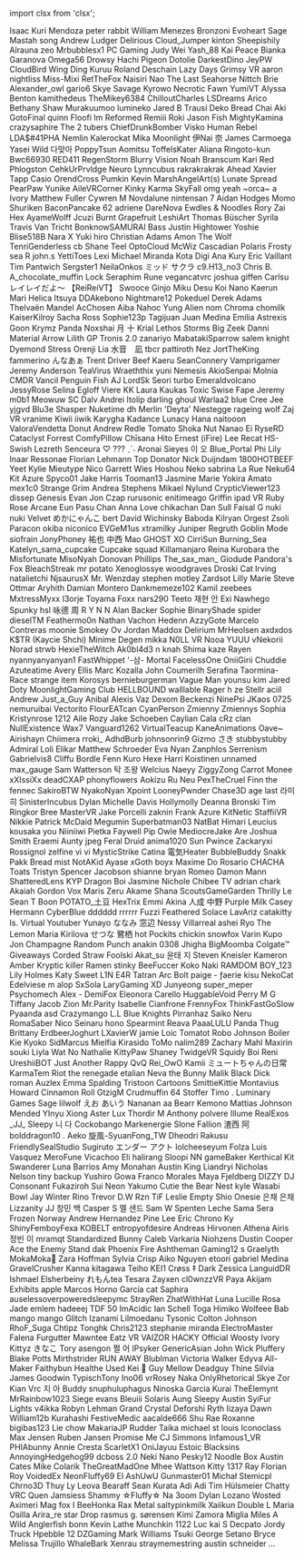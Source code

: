﻿import clsx from 'clsx';


<!-- Reminder that not only HTML chars have to be escaped, MDX chars also need to be (such as a space followed by an underscore). -->
<Patronelt k="0" ias="1" sp="0" >Isaac Kuri Mendoza</Patronelt> <Patronelt k="0" ias="0" sp="0" >peter rabbit</Patronelt> <Patronelt k="0" ias="0" sp="0" >William Menezes Bronzoni</Patronelt> <Patronelt k="0" ias="1" sp="0" >Evoheart</Patronelt> <Patronelt k="0" ias="0" sp="0" >Sage Mastah</Patronelt> 
<Patronelt k="0" ias="1" sp="0" >song</Patronelt> <Patronelt k="0" ias="0" sp="0" >Andrew</Patronelt> <Patronelt k="0" ias="1" sp="0" >Ludger</Patronelt> <Patronelt k="0" ias="0" sp="0" >Delirious</Patronelt> <Patronelt k="0" ias="1" sp="0" >Cloud&#0095;Jumper</Patronelt> 
<Patronelt k="0" ias="1" sp="0" >kinton</Patronelt> <Patronelt k="0" ias="1" sp="0" >Sheepishily</Patronelt> <Patronelt k="0" ias="0" sp="0" >Alrauna</Patronelt> <Patronelt k="0" ias="0" sp="0" >zeo</Patronelt> <Patronelt k="0" ias="1" sp="0" >Mrbubblesx1 PC Gaming</Patronelt> 
<Patronelt k="0" ias="0" sp="0" >Judy Wei</Patronelt> <Patronelt k="0" ias="1" sp="0" >Yash&#0095;88</Patronelt> <Patronelt k="0" ias="0" sp="0" >Kai Peace</Patronelt> <Patronelt k="0" ias="1" sp="0" >Bianka Garanova</Patronelt> <Patronelt k="0" ias="0" sp="0" >Omega56</Patronelt> 
<Patronelt k="0" ias="1" sp="0" >Drowsy</Patronelt> <Patronelt k="0" ias="1" sp="0" >Hachi Pigeon</Patronelt> <Patronelt k="0" ias="1" sp="0" >Dotolie</Patronelt> <Patronelt k="0" ias="1" sp="0" >DarkestDino</Patronelt> <Patronelt k="0" ias="0" sp="0" >JeyPW</Patronelt> 
<Patronelt k="0" ias="0" sp="0" >CloudBird</Patronelt> <Patronelt k="0" ias="1" sp="0" >Wing Ding</Patronelt> <Patronelt k="0" ias="1" sp="0" >Kuruu</Patronelt> <Patronelt k="0" ias="0" sp="0" >Roland Deschain</Patronelt> <Patronelt k="0" ias="1" sp="0" >Lazy Days</Patronelt> 
<Patronelt k="0" ias="1" sp="0" >Grimsy VR</Patronelt> <Patronelt k="0" ias="0" sp="0" >aaron</Patronelt> <Patronelt k="0" ias="0" sp="0" >nightliss</Patronelt> <Patronelt k="0" ias="0" sp="0" >Miss&#0045;Mixi</Patronelt> <Patronelt k="0" ias="0" sp="0" >RetTheFox</Patronelt> 
<Patronelt k="0" ias="1" sp="0" >Naisiri Nao</Patronelt> <Patronelt k="0" ias="1" sp="0" >The Last Seahorse</Patronelt> <Patronelt k="0" ias="1" sp="0" >Nittch</Patronelt> <Patronelt k="0" ias="1" sp="0" >Brie</Patronelt> <Patronelt k="0" ias="1" sp="0" >Alexander&#0095;owl</Patronelt> 
<Patronelt k="0" ias="0" sp="0" >gario6</Patronelt> <Patronelt k="0" ias="1" sp="0" >Skye Savage</Patronelt> <Patronelt k="0" ias="0" sp="0" >Kyrowo</Patronelt> <Patronelt k="0" ias="1" sp="0" >Necrotic Fawn</Patronelt> <Patronelt k="0" ias="1" sp="0" >YumiVT</Patronelt> 
<Patronelt k="0" ias="1" sp="0" >Alyssa Benton</Patronelt> <Patronelt k="0" ias="0" sp="0" >kamithedeus</Patronelt> <Patronelt k="0" ias="1" sp="0" >TheMikey6384</Patronelt> <Patronelt k="0" ias="1" sp="0" >ChilloutCharles</Patronelt> <Patronelt k="0" ias="1" sp="0" >LSDreams</Patronelt> 
<Patronelt k="0" ias="0" sp="0" >Arico</Patronelt> <Patronelt k="0" ias="0" sp="0" >Bethany Shaw</Patronelt> <Patronelt k="0" ias="1" sp="0" >Murakuumoo</Patronelt> <Patronelt k="0" ias="1" sp="0" >lumineko</Patronelt> <Patronelt k="0" ias="0" sp="0" >Jared B Trausi</Patronelt> 
<Patronelt k="0" ias="1" sp="0" >Deko</Patronelt> <Patronelt k="0" ias="0" sp="0" >Bread Chai</Patronelt> <Patronelt k="0" ias="1" sp="0" >Aki</Patronelt> <Patronelt k="0" ias="0" sp="0" >GotoFinal</Patronelt> <Patronelt k="0" ias="1" sp="0" >quinn</Patronelt> 
<Patronelt k="0" ias="0" sp="0" >Floofi</Patronelt> <Patronelt k="0" ias="1" sp="0" >Im Reformed</Patronelt> <Patronelt k="0" ias="0" sp="0" >Remiii</Patronelt> <Patronelt k="0" ias="0" sp="0" >Roki</Patronelt> <Patronelt k="0" ias="1" sp="0" >Jason Fish</Patronelt> 
<Patronelt k="0" ias="1" sp="0" >MightyKamina</Patronelt> <Patronelt k="0" ias="1" sp="0" >crazysaphire</Patronelt> <Patronelt k="0" ias="0" sp="0" >The 2 tubers</Patronelt> <Patronelt k="0" ias="0" sp="0" >ChiefDrunkBomber</Patronelt> <Patronelt k="0" ias="1" sp="0" >Visko</Patronelt> 
<Patronelt k="0" ias="1" sp="0" >Human Rebel</Patronelt> <Patronelt k="0" ias="1" sp="0" >LDA&#0036;&#0035;41PHA</Patronelt> <Patronelt k="0" ias="1" sp="0" >Nemlin</Patronelt> <Patronelt k="0" ias="0" sp="0" >Kalerockat</Patronelt> <Patronelt k="0" ias="1" sp="0" >Mika Moonlight</Patronelt> 
<Patronelt k="0" ias="0" sp="0" >伊Nai 奈</Patronelt> <Patronelt k="0" ias="1" sp="0" >James Carmoega</Patronelt> <Patronelt k="0" ias="1" sp="0" >Yasei Wild</Patronelt> <Patronelt k="0" ias="1" sp="0" >다맞아</Patronelt> <Patronelt k="0" ias="0" sp="0" >PoppyTsun</Patronelt> 
<Patronelt k="0" ias="1" sp="0" >Aomitsu</Patronelt> <Patronelt k="0" ias="1" sp="0" >ToffelsKater</Patronelt> <Patronelt k="0" ias="0" sp="0" >Aliana</Patronelt> <Patronelt k="0" ias="0" sp="0" >Ringoto&#0045;kun</Patronelt> <Patronelt k="0" ias="0" sp="0" >Bwc66930</Patronelt> 
<Patronelt k="0" ias="0" sp="0" >RED411</Patronelt> <Patronelt k="0" ias="1" sp="0" >RegenStorm</Patronelt> <Patronelt k="0" ias="0" sp="0" >Blurry Vision</Patronelt> <Patronelt k="0" ias="1" sp="0" >Noah Branscum</Patronelt> <Patronelt k="0" ias="1" sp="0" >Kari Red</Patronelt> 
<Patronelt k="0" ias="1" sp="0" >Phlogston</Patronelt> <Patronelt k="0" ias="1" sp="0" >CehkUrPrvldge</Patronelt> <Patronelt k="0" ias="1" sp="0" >Neuro</Patronelt> <Patronelt k="0" ias="0" sp="0" >Lynncubus</Patronelt> <Patronelt k="0" ias="0" sp="0" >rakrakrakrak</Patronelt> 
<Patronelt k="0" ias="1" sp="0" >Ahead</Patronelt> <Patronelt k="0" ias="1" sp="0" >Xavier Tapp</Patronelt> <Patronelt k="0" ias="0" sp="0" >Casio</Patronelt> <Patronelt k="0" ias="1" sp="0" >OrendCross</Patronelt> <Patronelt k="0" ias="0" sp="0" >Pumkin</Patronelt> 
<Patronelt k="0" ias="0" sp="0" >Kevin</Patronelt> <Patronelt k="0" ias="1" sp="0" >MarshAngelArt&#0040;s&#0041;</Patronelt> <Patronelt k="0" ias="1" sp="0" >Lunate Spread</Patronelt> <Patronelt k="0" ias="1" sp="0" >PearPaw</Patronelt> <Patronelt k="0" ias="1" sp="0" >Yunike</Patronelt> 
<Patronelt k="0" ias="1" sp="0" >AileVRCorner</Patronelt> <Patronelt k="0" ias="0" sp="0" >Kinky Karma</Patronelt> <Patronelt k="0" ias="0" sp="0" >SkyFall</Patronelt> <Patronelt k="0" ias="0" sp="0" >omg yeah</Patronelt> <Patronelt k="0" ias="1" sp="0" >&#0126;orca&#0126;</Patronelt> 
<Patronelt k="0" ias="0" sp="0" >a</Patronelt> <Patronelt k="0" ias="1" sp="0" >Ivory</Patronelt> <Patronelt k="0" ias="0" sp="0" >Matthew Fuller</Patronelt> <Patronelt k="0" ias="0" sp="0" >Cywren</Patronelt> <Patronelt k="0" ias="1" sp="0" >M</Patronelt> 
<Patronelt k="0" ias="0" sp="0" >Novdalune</Patronelt> <Patronelt k="0" ias="0" sp="0" >nintensan 7</Patronelt> <Patronelt k="0" ias="0" sp="0" >Aidan Hodges</Patronelt> <Patronelt k="0" ias="1" sp="0" >Momo Shuriken</Patronelt> <Patronelt k="0" ias="1" sp="0" >BaconPancake 62</Patronelt> 
<Patronelt k="0" ias="0" sp="0" >adriene</Patronelt> <Patronelt k="0" ias="0" sp="0" >DareNova</Patronelt> <Patronelt k="0" ias="1" sp="0" >Ewdles &#0038; Noodles</Patronelt> <Patronelt k="0" ias="0" sp="0" >Rory</Patronelt> <Patronelt k="0" ias="1" sp="0" >Zai Hex</Patronelt> 
<Patronelt k="0" ias="0" sp="0" >AyameWolff</Patronelt> <Patronelt k="0" ias="0" sp="0" >Jcuzi</Patronelt> <Patronelt k="0" ias="1" sp="0" >Burnt Grapefruit</Patronelt> <Patronelt k="0" ias="0" sp="0" >LeshiArt</Patronelt> <Patronelt k="0" ias="1" sp="0" >Thomas Büscher</Patronelt> 
<Patronelt k="0" ias="1" sp="0" >Syrila</Patronelt> <Patronelt k="0" ias="0" sp="0" >Travis Van Tricht</Patronelt> <Patronelt k="0" ias="1" sp="0" >BonknowSAMURAI</Patronelt> <Patronelt k="0" ias="0" sp="0" >Bass</Patronelt> <Patronelt k="0" ias="1" sp="0" >Justin Hightower</Patronelt> 
<Patronelt k="0" ias="1" sp="0" >Yoshie</Patronelt> <Patronelt k="0" ias="1" sp="0" >Blise518B</Patronelt> <Patronelt k="0" ias="1" sp="0" >Nara X</Patronelt> <Patronelt k="0" ias="1" sp="0" >Yuki hiro</Patronelt> <Patronelt k="0" ias="1" sp="0" >Christian Adams</Patronelt> 
<Patronelt k="0" ias="1" sp="0" >Amon The Wolf</Patronelt> <Patronelt k="0" ias="1" sp="0" >TenriGenderless</Patronelt> <Patronelt k="0" ias="0" sp="0" >cb</Patronelt> <Patronelt k="0" ias="1" sp="0" >Shane Teel</Patronelt> <Patronelt k="0" ias="1" sp="0" >OptoCloud</Patronelt> 
<Patronelt k="0" ias="1" sp="0" >McWiz</Patronelt> <Patronelt k="0" ias="0" sp="0" >Cascadian</Patronelt> <Patronelt k="0" ias="0" sp="0" >Polaris</Patronelt> <Patronelt k="0" ias="0" sp="0" >Frosty</Patronelt> <Patronelt k="0" ias="1" sp="0" >sea R</Patronelt> 
<Patronelt k="0" ias="1" sp="0" >john&#0046;s</Patronelt> <Patronelt k="0" ias="0" sp="0" >YettiToes</Patronelt> <Patronelt k="0" ias="0" sp="0" >Lexi</Patronelt> <Patronelt k="0" ias="1" sp="0" >Michael Miranda</Patronelt> <Patronelt k="0" ias="0" sp="0" >Kota</Patronelt> 
<Patronelt k="0" ias="1" sp="0" >Digi</Patronelt> <Patronelt k="0" ias="1" sp="0" >Ana Kury</Patronelt> <Patronelt k="0" ias="0" sp="0" >Eric Vaillant</Patronelt> <Patronelt k="0" ias="1" sp="0" >Tim Pantwich</Patronelt> <Patronelt k="0" ias="0" sp="0" >Sergster1</Patronelt> 
<Patronelt k="0" ias="1" sp="0" >NeilaOnkos</Patronelt> <Patronelt k="0" ias="1" sp="0" >ミッド サクラ</Patronelt> <Patronelt k="0" ias="1" sp="0" >c9&#0046;H13&#0095;no3</Patronelt> <Patronelt k="0" ias="1" sp="0" >Chris B&#0046;</Patronelt> <Patronelt k="0" ias="1" sp="0" >A&#0095;chocolate&#0095;muffin</Patronelt> 
<Patronelt k="0" ias="1" sp="0" >Lock</Patronelt> <Patronelt k="0" ias="0" sp="0" >Seraphim Rune</Patronelt> <Patronelt k="0" ias="1" sp="0" >vegancatvrc</Patronelt> <Patronelt k="0" ias="1" sp="0" >joshua giffen</Patronelt> <Patronelt k="0" ias="1" sp="0" >Carlsu</Patronelt> 
<Patronelt k="0" ias="1" sp="0" >レイレイだよ～ 【ReiReiVT】</Patronelt> <Patronelt k="0" ias="1" sp="0" >Swooce</Patronelt> <Patronelt k="0" ias="1" sp="0" >Ginjo</Patronelt> <Patronelt k="0" ias="1" sp="0" >Miku Desu</Patronelt> <Patronelt k="0" ias="1" sp="0" >Koi Nano</Patronelt> 
<Patronelt k="0" ias="0" sp="0" >Kaerun</Patronelt> <Patronelt k="0" ias="0" sp="0" >Mari</Patronelt> <Patronelt k="0" ias="1" sp="0" >Helica Itsuya</Patronelt> <Patronelt k="0" ias="0" sp="0" >DDAkebono</Patronelt> <Patronelt k="0" ias="0" sp="0" >Nightmare12</Patronelt> 
<Patronelt k="0" ias="1" sp="0" >Pokeduel</Patronelt> <Patronelt k="0" ias="1" sp="0" >Derek Adams</Patronelt> <Patronelt k="0" ias="1" sp="0" >Thelvaën Mandel</Patronelt> <Patronelt k="0" ias="1" sp="0" >AcChosen</Patronelt> <Patronelt k="0" ias="0" sp="0" >Aiba</Patronelt> 
<Patronelt k="0" ias="0" sp="0" >Nahoc</Patronelt> <Patronelt k="0" ias="0" sp="0" >Yung Alien</Patronelt> <Patronelt k="0" ias="0" sp="0" >nom</Patronelt> <Patronelt k="0" ias="0" sp="0" >Chroma</Patronelt> <Patronelt k="0" ias="1" sp="0" >chomilk</Patronelt> 
<Patronelt k="0" ias="1" sp="0" >KaiserKilroy</Patronelt> <Patronelt k="0" ias="1" sp="0" >Sacha Ross</Patronelt> <Patronelt k="0" ias="0" sp="0" >Sophie123p</Patronelt> <Patronelt k="0" ias="1" sp="0" >Tagijuan</Patronelt> <Patronelt k="0" ias="0" sp="0" >Juan Medina</Patronelt> 
<Patronelt k="0" ias="1" sp="0" >Emilia</Patronelt> <Patronelt k="0" ias="0" sp="0" >Astrexis</Patronelt> <Patronelt k="0" ias="1" sp="0" >Goon</Patronelt> <Patronelt k="0" ias="0" sp="0" >Krymz Panda</Patronelt> <Patronelt k="0" ias="0" sp="0" >Noxshai</Patronelt> 
<Patronelt k="0" ias="0" sp="0" >月 十</Patronelt> <Patronelt k="0" ias="0" sp="0" >Krial</Patronelt> <Patronelt k="0" ias="0" sp="0" >Lethos Storms</Patronelt> <Patronelt k="0" ias="1" sp="0" >Big Zeek</Patronelt> <Patronelt k="0" ias="0" sp="0" >Danni</Patronelt> 
<Patronelt k="0" ias="0" sp="0" >Material Arrow</Patronelt> <Patronelt k="0" ias="0" sp="0" >Lilith GP</Patronelt> <Patronelt k="0" ias="0" sp="0" >Tronis 2&#0046;0</Patronelt> <Patronelt k="0" ias="0" sp="0" >zanariyo</Patronelt> <Patronelt k="0" ias="0" sp="0" >MabatakiSparrow</Patronelt> 
<Patronelt k="0" ias="0" sp="0" >salem knight</Patronelt> <Patronelt k="0" ias="0" sp="0" >Dyemond</Patronelt> <Patronelt k="0" ias="0" sp="0" >Stress</Patronelt> <Patronelt k="0" ias="0" sp="0" >Orenji</Patronelt> <Patronelt k="0" ias="0" sp="0" >Lia</Patronelt> 
<Patronelt k="0" ias="1" sp="0" >水音　凪</Patronelt> <Patronelt k="0" ias="1" sp="0" >tbcr</Patronelt> <Patronelt k="0" ias="0" sp="0" >pattiroth</Patronelt> <Patronelt k="0" ias="0" sp="0" >Nez</Patronelt> <Patronelt k="0" ias="1" sp="0" >JortTheKing</Patronelt> 
<Patronelt k="0" ias="1" sp="0" >fammerino</Patronelt> <Patronelt k="0" ias="1" sp="0" >んなあぁ</Patronelt> <Patronelt k="0" ias="0" sp="0" >Trent Driver</Patronelt> <Patronelt k="0" ias="0" sp="0" >Beef Kaeru</Patronelt> <Patronelt k="0" ias="0" sp="0" >SeanConnery</Patronelt> 
<Patronelt k="0" ias="0" sp="0" >Vamprigamer</Patronelt> <Patronelt k="0" ias="1" sp="0" >Jeremy Anderson</Patronelt> <Patronelt k="0" ias="0" sp="0" >TeaVirus</Patronelt> <Patronelt k="0" ias="0" sp="0" >Wraeththix</Patronelt> <Patronelt k="0" ias="1" sp="0" >yuni</Patronelt> 
<Patronelt k="0" ias="0" sp="0" >Nemesis</Patronelt> <Patronelt k="0" ias="1" sp="0" >AkioSenpai</Patronelt> <Patronelt k="0" ias="1" sp="0" >Molnia</Patronelt> <Patronelt k="0" ias="0" sp="0" >CMDR Vancil</Patronelt> <Patronelt k="0" ias="0" sp="0" >Penguin Fish</Patronelt> 
<Patronelt k="0" ias="0" sp="0" >AJ</Patronelt> <Patronelt k="0" ias="1" sp="0" >LordSk</Patronelt> <Patronelt k="0" ias="0" sp="0" >Seori</Patronelt> <Patronelt k="0" ias="0" sp="0" >turbo</Patronelt> <Patronelt k="0" ias="1" sp="0" >Emeraldvolcano</Patronelt> 
<Patronelt k="0" ias="0" sp="0" >JessyRose</Patronelt> <Patronelt k="0" ias="0" sp="0" >Selina Egloff</Patronelt> <Patronelt k="0" ias="1" sp="0" >Viere</Patronelt> <Patronelt k="0" ias="0" sp="0" >KK</Patronelt> <Patronelt k="0" ias="0" sp="0" >Laura Kaukas</Patronelt> 
<Patronelt k="0" ias="0" sp="0" >Toxic Swise</Patronelt> <Patronelt k="0" ias="1" sp="0" >Fape</Patronelt> <Patronelt k="0" ias="1" sp="0" >Jeremy</Patronelt> <Patronelt k="0" ias="0" sp="0" >m0b1</Patronelt> <Patronelt k="0" ias="0" sp="0" >Meowuw SC</Patronelt> 
<Patronelt k="0" ias="0" sp="0" >Dalv Andrei</Patronelt> <Patronelt k="0" ias="1" sp="0" >Itolip</Patronelt> <Patronelt k="0" ias="0" sp="0" >darling ghoul</Patronelt> <Patronelt k="0" ias="0" sp="0" >Warlaa2</Patronelt> <Patronelt k="0" ias="0" sp="0" >blue</Patronelt> 
<Patronelt k="0" ias="0" sp="0" >Cree Jee</Patronelt> <Patronelt k="0" ias="0" sp="0" >yjgvd</Patronelt> <Patronelt k="0" ias="1" sp="0" >Blu3e</Patronelt> <Patronelt k="0" ias="1" sp="0" >Shasper</Patronelt> <Patronelt k="0" ias="0" sp="0" >Nuketime</Patronelt> 
<Patronelt k="0" ias="1" sp="0" >dh</Patronelt> <Patronelt k="0" ias="1" sp="0" >Merlin &#0039;Deyta&#0039; Niestegge</Patronelt> <Patronelt k="0" ias="1" sp="0" >rageing wolf</Patronelt> <Patronelt k="0" ias="0" sp="0" >Zaj VR</Patronelt> <Patronelt k="0" ias="1" sp="0" >vranime</Patronelt> 
<Patronelt k="0" ias="1" sp="0" >Kiwii iiwik</Patronelt> <Patronelt k="0" ias="0" sp="0" >Karygha</Patronelt> <Patronelt k="0" ias="0" sp="0" >Kadance Lunacy</Patronelt> <Patronelt k="0" ias="1" sp="0" >Hana</Patronelt> <Patronelt k="0" ias="0" sp="0" >naitooon</Patronelt> 
<Patronelt k="0" ias="1" sp="0" >ValoraVendetta</Patronelt> <Patronelt k="0" ias="0" sp="0" >Donut</Patronelt> <Patronelt k="0" ias="1" sp="0" >Andrew Redle</Patronelt> <Patronelt k="0" ias="0" sp="0" >Tomato</Patronelt> <Patronelt k="0" ias="0" sp="0" >Shoka Nut</Patronelt> 
<Patronelt k="0" ias="0" sp="0" >Nanao Ei</Patronelt> <Patronelt k="0" ias="1" sp="0" >RyseRD</Patronelt> <Patronelt k="0" ias="0" sp="0" >Cataclyst</Patronelt> <Patronelt k="0" ias="0" sp="0" >Forrest</Patronelt> <Patronelt k="0" ias="1" sp="0" >ComfyPillow</Patronelt> 
<Patronelt k="0" ias="1" sp="0" >Chīsana Hito</Patronelt> <Patronelt k="0" ias="0" sp="0" >Ernest &#0040;iFire&#0041; Lee</Patronelt> <Patronelt k="0" ias="0" sp="0" >Recat</Patronelt> <Patronelt k="0" ias="0" sp="0" >HS&#0045;Swish</Patronelt> <Patronelt k="0" ias="0" sp="0" >Lezreth Senceura</Patronelt> 
<Patronelt k="0" ias="0" sp="0" >♡ &#0063;&#0063;&#0063; ˎˊ˗</Patronelt> <Patronelt k="0" ias="1" sp="0" >Aronai Sieyes</Patronelt> <Patronelt k="0" ias="0" sp="0" >이 오</Patronelt> <Patronelt k="0" ias="1" sp="0" >Blue&#0095;Portal</Patronelt> <Patronelt k="0" ias="1" sp="0" >Phi</Patronelt> 
<Patronelt k="0" ias="0" sp="0" >Lily</Patronelt> <Patronelt k="0" ias="0" sp="0" >Inaar</Patronelt> <Patronelt k="0" ias="1" sp="0" >Ressonae</Patronelt> <Patronelt k="0" ias="1" sp="0" >Florian Lehmann</Patronelt> <Patronelt k="0" ias="0" sp="0" >Top Donator</Patronelt> 
<Patronelt k="0" ias="0" sp="0" >Nick Duijndam</Patronelt> <Patronelt k="0" ias="0" sp="0" >1800HOTBEEF</Patronelt> <Patronelt k="0" ias="0" sp="0" >Yeet</Patronelt> <Patronelt k="0" ias="0" sp="0" >Kylie</Patronelt> <Patronelt k="0" ias="0" sp="0" >Mieutype Nico</Patronelt> 
<Patronelt k="0" ias="0" sp="0" >Garrett Wies</Patronelt> <Patronelt k="0" ias="0" sp="0" >Hoshou Neko</Patronelt> <Patronelt k="0" ias="0" sp="0" >sabrina La Rue</Patronelt> <Patronelt k="0" ias="1" sp="0" >Neku64</Patronelt> <Patronelt k="0" ias="1" sp="0" >Kit Azure</Patronelt> 
<Patronelt k="0" ias="1" sp="0" >Spyco01</Patronelt> <Patronelt k="0" ias="1" sp="0" >Jake Harris</Patronelt> <Patronelt k="0" ias="0" sp="0" >Tooman13</Patronelt> <Patronelt k="0" ias="0" sp="0" >Jasmine Marie</Patronelt> <Patronelt k="0" ias="0" sp="0" >Yokira Amato</Patronelt> 
<Patronelt k="0" ias="0" sp="0" >mex1c0</Patronelt> <Patronelt k="0" ias="1" sp="0" >Strange Grim</Patronelt> <Patronelt k="0" ias="1" sp="0" >Andrea Stephens</Patronelt> <Patronelt k="0" ias="1" sp="0" >Mikael Nylund</Patronelt> <Patronelt k="0" ias="1" sp="0" >CrypticViewer123</Patronelt> 
<Patronelt k="0" ias="0" sp="0" >dissep</Patronelt> <Patronelt k="0" ias="0" sp="0" >Genesis Evan</Patronelt> <Patronelt k="0" ias="1" sp="0" >Jon Czap</Patronelt> <Patronelt k="0" ias="0" sp="0" >rurusonic</Patronelt> <Patronelt k="0" ias="1" sp="0" >enitimeago</Patronelt> 
<Patronelt k="0" ias="1" sp="0" >Griffin</Patronelt> <Patronelt k="0" ias="0" sp="0" >ipad</Patronelt> <Patronelt k="0" ias="1" sp="0" >VR Ruby Rose</Patronelt> <Patronelt k="0" ias="0" sp="0" >Arcane</Patronelt> <Patronelt k="0" ias="1" sp="0" >Eun</Patronelt> 
<Patronelt k="0" ias="1" sp="0" >Pasu Chan</Patronelt> <Patronelt k="0" ias="1" sp="0" >Anna Love</Patronelt> <Patronelt k="0" ias="1" sp="0" >chikachan</Patronelt> <Patronelt k="0" ias="0" sp="0" >Dan Sull</Patronelt> <Patronelt k="0" ias="0" sp="0" >Faisal G</Patronelt> 
<Patronelt k="0" ias="0" sp="0" >nuki nuki</Patronelt> <Patronelt k="0" ias="0" sp="0" >Velvet</Patronelt> <Patronelt k="0" ias="0" sp="0" >めかにゃんこ</Patronelt> <Patronelt k="0" ias="1" sp="0" >bert</Patronelt> <Patronelt k="0" ias="1" sp="0" >David Wichinsky</Patronelt> 
<Patronelt k="0" ias="0" sp="0" >Baboda</Patronelt> <Patronelt k="0" ias="0" sp="0" >Kilryan</Patronelt> <Patronelt k="0" ias="0" sp="0" >Orgest</Patronelt> <Patronelt k="0" ias="1" sp="0" >Zsoli</Patronelt> <Patronelt k="0" ias="0" sp="0" >Paracon</Patronelt> 
<Patronelt k="0" ias="0" sp="0" >okiba niconico</Patronelt> <Patronelt k="0" ias="0" sp="0" >EVGeM1us</Patronelt> <Patronelt k="0" ias="0" sp="0" >xtramilky</Patronelt> <Patronelt k="0" ias="0" sp="0" >Juniper Regruth</Patronelt> <Patronelt k="0" ias="0" sp="0" >Goblin Mode</Patronelt> 
<Patronelt k="0" ias="0" sp="0" >siofrain</Patronelt> <Patronelt k="0" ias="1" sp="0" >JonyPhoney</Patronelt> <Patronelt k="0" ias="1" sp="0" >祐也 中西</Patronelt> <Patronelt k="0" ias="1" sp="0" >Mao</Patronelt> <Patronelt k="0" ias="1" sp="0" >GHOST XO</Patronelt> 
<Patronelt k="0" ias="1" sp="0" >CirriSun</Patronelt> <Patronelt k="0" ias="1" sp="0" >Burning&#0095;Sea</Patronelt> <Patronelt k="0" ias="0" sp="0" >Katelyn&#0095;sama&#0095;cupcake Cupcake squad</Patronelt> <Patronelt k="0" ias="1" sp="0" >Killamanjaro</Patronelt> <Patronelt k="0" ias="0" sp="0" >Reina</Patronelt> 
<Patronelt k="0" ias="1" sp="0" >Kurobara the Misfortunate</Patronelt> <Patronelt k="0" ias="1" sp="0" >MisoNyah</Patronelt> <Patronelt k="0" ias="1" sp="0" >Donovan Phillips</Patronelt> <Patronelt k="0" ias="0" sp="0" >The&#0095;sax&#0095;man&#0095;</Patronelt> <Patronelt k="0" ias="0" sp="0" >Giodude</Patronelt> 
<Patronelt k="0" ias="1" sp="0" >Pandora&#0039;s Fox</Patronelt> <Patronelt k="0" ias="1" sp="0" >BleachStreak</Patronelt> <Patronelt k="0" ias="1" sp="0" >mr potato</Patronelt> <Patronelt k="0" ias="0" sp="0" >Xenoglossye</Patronelt> <Patronelt k="0" ias="0" sp="0" >woodgraves</Patronelt> 
<Patronelt k="0" ias="0" sp="0" >Droski</Patronelt> <Patronelt k="0" ias="1" sp="0" >Cat Irving</Patronelt> <Patronelt k="0" ias="0" sp="0" >natalietchi</Patronelt> <Patronelt k="0" ias="0" sp="0" >NjsaurusX</Patronelt> <Patronelt k="0" ias="1" sp="0" >Mr&#0046; Wenzday</Patronelt> 
<Patronelt k="0" ias="1" sp="0" >stephen motley</Patronelt> <Patronelt k="0" ias="0" sp="0" >Zardsot</Patronelt> <Patronelt k="0" ias="0" sp="0" >Lilly Marie</Patronelt> <Patronelt k="0" ias="1" sp="0" >Steve Ottmar</Patronelt> <Patronelt k="0" ias="1" sp="0" >Aryhith</Patronelt> 
<Patronelt k="0" ias="1" sp="0" >Damian Montero</Patronelt> <Patronelt k="0" ias="0" sp="0" >Dankmemeze102 Kamil</Patronelt> <Patronelt k="0" ias="0" sp="0" >zeebees</Patronelt> <Patronelt k="0" ias="0" sp="0" >MxtressMyxx</Patronelt> <Patronelt k="0" ias="1" sp="0" >I3orje</Patronelt> 
<Patronelt k="0" ias="0" sp="0" >Toyama</Patronelt> <Patronelt k="0" ias="0" sp="0" >Foxx</Patronelt> <Patronelt k="0" ias="0" sp="0" >nars290</Patronelt> <Patronelt k="0" ias="1" sp="0" >Teeto</Patronelt> <Patronelt k="0" ias="0" sp="0" >재현 안</Patronelt> 
<Patronelt k="0" ias="0" sp="0" >Exi Nawhego</Patronelt> <Patronelt k="0" ias="0" sp="0" >Spunky</Patronelt> <Patronelt k="0" ias="0" sp="0" >hsl</Patronelt> <Patronelt k="0" ias="1" sp="0" >咏德 周</Patronelt> <Patronelt k="0" ias="1" sp="0" >R Y N N</Patronelt> 
<Patronelt k="0" ias="0" sp="0" >Alan Backer</Patronelt> <Patronelt k="0" ias="1" sp="0" >Sophie</Patronelt> <Patronelt k="0" ias="0" sp="0" >BinaryShade</Patronelt> <Patronelt k="0" ias="0" sp="0" >spider</Patronelt> <Patronelt k="0" ias="0" sp="0" >dieselTM</Patronelt> 
<Patronelt k="0" ias="0" sp="0" >Feathermo0n</Patronelt> <Patronelt k="0" ias="1" sp="0" >Nathan Vachon</Patronelt> <Patronelt k="0" ias="0" sp="0" >Hedenn</Patronelt> <Patronelt k="0" ias="0" sp="0" >AzzyGote</Patronelt> <Patronelt k="0" ias="0" sp="0" >Marcelo Contreras</Patronelt> 
<Patronelt k="0" ias="0" sp="0" >moonie</Patronelt> <Patronelt k="0" ias="0" sp="0" >Smokey Ov</Patronelt> <Patronelt k="0" ias="0" sp="0" >Jordan Maddox</Patronelt> <Patronelt k="0" ias="1" sp="0" >Delirium</Patronelt> <Patronelt k="0" ias="0" sp="0" >MrHeolsen</Patronelt> 
<Patronelt k="0" ias="0" sp="0" >axdxdos</Patronelt> <Patronelt k="0" ias="0" sp="0" >K&#0036;TR &#0040;Kaycie Shchi&#0041;</Patronelt> <Patronelt k="0" ias="0" sp="0" >Minime</Patronelt> <Patronelt k="0" ias="0" sp="0" >Degen</Patronelt> <Patronelt k="0" ias="0" sp="0" >mikka</Patronelt> 
<Patronelt k="0" ias="1" sp="0" >N0LL VR</Patronelt> <Patronelt k="0" ias="0" sp="0" >Nooa</Patronelt> <Patronelt k="0" ias="0" sp="0" >YUUU</Patronelt> <Patronelt k="0" ias="1" sp="0" >vNekorii</Patronelt> <Patronelt k="0" ias="0" sp="0" >Norad</Patronelt> 
<Patronelt k="0" ias="0" sp="0" >strwb</Patronelt> <Patronelt k="0" ias="0" sp="0" >HexieTheWitch</Patronelt> <Patronelt k="0" ias="0" sp="0" >Ak0bl4d3</Patronelt> <Patronelt k="0" ias="0" sp="0" >n</Patronelt> <Patronelt k="0" ias="1" sp="0" >knah</Patronelt> 
<Patronelt k="0" ias="0" sp="0" >Shima kaze</Patronelt> <Patronelt k="0" ias="0" sp="0" >Rayen</Patronelt> <Patronelt k="0" ias="1" sp="0" >nyannyanyanyan1</Patronelt> <Patronelt k="0" ias="0" sp="0" >FastWhippet</Patronelt> <Patronelt k="0" ias="0" sp="0" >&#0039;&#0045;삼&#0045;</Patronelt> 
<Patronelt k="0" ias="0" sp="0" >Mortal</Patronelt> <Patronelt k="0" ias="1" sp="0" >FacelessOne</Patronelt> <Patronelt k="0" ias="0" sp="0" >OniiGirii</Patronelt> <Patronelt k="0" ias="0" sp="0" >Chuddie</Patronelt> <Patronelt k="0" ias="0" sp="0" >Azuteatime</Patronelt> 
<Patronelt k="0" ias="0" sp="0" >Avery Ellis</Patronelt> <Patronelt k="0" ias="0" sp="0" >Marc Kozalla</Patronelt> <Patronelt k="0" ias="0" sp="0" >John Coumerilh</Patronelt> <Patronelt k="0" ias="0" sp="0" >Serafina Taormina&#0045;Race</Patronelt> <Patronelt k="0" ias="1" sp="0" >strange item</Patronelt> 
<Patronelt k="0" ias="0" sp="0" >Korosys</Patronelt> <Patronelt k="0" ias="0" sp="0" >bernieburgerman</Patronelt> <Patronelt k="0" ias="0" sp="0" >Vague Man</Patronelt> <Patronelt k="0" ias="1" sp="0" >younsu kim</Patronelt> <Patronelt k="0" ias="0" sp="0" >Jared Doty</Patronelt> 
<Patronelt k="0" ias="0" sp="0" >MoonlightGaming</Patronelt> <Patronelt k="0" ias="0" sp="0" >Club HELLBOUND</Patronelt> <Patronelt k="0" ias="0" sp="0" >walllable</Patronelt> <Patronelt k="0" ias="0" sp="0" >Rager</Patronelt> <Patronelt k="0" ias="1" sp="0" >h ze</Patronelt> 
<Patronelt k="0" ias="0" sp="0" >Stellr</Patronelt> <Patronelt k="0" ias="1" sp="0" >aciil</Patronelt> <Patronelt k="0" ias="0" sp="0" >Andrew</Patronelt> <Patronelt k="0" ias="0" sp="0" >Just&#0095;a&#0095;Guy</Patronelt> <Patronelt k="0" ias="0" sp="0" >Anibal</Patronelt> 
<Patronelt k="0" ias="1" sp="0" >Alexis Vaz</Patronelt> <Patronelt k="0" ias="0" sp="0" >Dexom</Patronelt> <Patronelt k="0" ias="0" sp="0" >Beckenzi</Patronelt> <Patronelt k="0" ias="0" sp="0" >NinePsi</Patronelt> <Patronelt k="0" ias="0" sp="0" >JKaos 0725</Patronelt> 
<Patronelt k="0" ias="1" sp="0" >nemuruibai</Patronelt> <Patronelt k="0" ias="0" sp="0" >Vectorito</Patronelt> <Patronelt k="0" ias="0" sp="0" >FlourEATcan</Patronelt> <Patronelt k="0" ias="1" sp="0" >CyanPerson</Patronelt> <Patronelt k="0" ias="1" sp="0" >Zmienny Zmiennys</Patronelt> 
<Patronelt k="0" ias="0" sp="0" >Sophia</Patronelt> <Patronelt k="0" ias="0" sp="0" >Kristynrose 1212</Patronelt> <Patronelt k="0" ias="1" sp="0" >Aile Rozy</Patronelt> <Patronelt k="0" ias="0" sp="0" >Jake Schoeben</Patronelt> <Patronelt k="0" ias="1" sp="0" >Caylian Cala</Patronelt> 
<Patronelt k="0" ias="0" sp="0" >cRz clan</Patronelt> <Patronelt k="0" ias="1" sp="0" >NullExistence</Patronelt> <Patronelt k="0" ias="0" sp="0" >Wax7</Patronelt> <Patronelt k="0" ias="0" sp="0" >Vanguard1262</Patronelt> <Patronelt k="0" ias="0" sp="0" >VirtualTeacup</Patronelt> 
<Patronelt k="0" ias="1" sp="0" >KaneAnimations</Patronelt> <Patronelt k="0" ias="0" sp="0" >Oave&#0126;</Patronelt> <Patronelt k="0" ias="0" sp="0" >Airishayn</Patronelt> <Patronelt k="0" ias="0" sp="0" >Chiimera</Patronelt> <Patronelt k="0" ias="1" sp="0" >rroki&#0095;</Patronelt> 
<Patronelt k="0" ias="1" sp="0" >AdhdBurb</Patronelt> <Patronelt k="0" ias="1" sp="0" >johnsonrin9</Patronelt> <Patronelt k="0" ias="0" sp="0" >Gizmo</Patronelt> <Patronelt k="0" ias="1" sp="0" >さき</Patronelt> <Patronelt k="0" ias="0" sp="0" >stubbystubby</Patronelt> 
<Patronelt k="0" ias="0" sp="0" >Admiral Loli</Patronelt> <Patronelt k="0" ias="0" sp="0" >Elikar</Patronelt> <Patronelt k="0" ias="1" sp="0" >Matthew Schroeder</Patronelt> <Patronelt k="0" ias="0" sp="0" >Eva Nyan</Patronelt> <Patronelt k="0" ias="0" sp="0" >Zanphlos</Patronelt> 
<Patronelt k="0" ias="0" sp="0" >Serrenism</Patronelt> <Patronelt k="0" ias="0" sp="0" >Gabrielvis8</Patronelt> <Patronelt k="0" ias="0" sp="0" >Cliffu Bordle</Patronelt> <Patronelt k="0" ias="0" sp="0" >Fenn</Patronelt> <Patronelt k="0" ias="0" sp="0" >Kuro Hexe</Patronelt> 
<Patronelt k="0" ias="0" sp="0" >Harri Koistinen</Patronelt> <Patronelt k="0" ias="1" sp="0" >unnamed</Patronelt> <Patronelt k="0" ias="0" sp="0" >max&#0095;gauge</Patronelt> <Patronelt k="0" ias="1" sp="0" >Sam Watterson</Patronelt> <Patronelt k="0" ias="0" sp="0" >탁 조왕</Patronelt> 
<Patronelt k="0" ias="0" sp="0" >Welcius</Patronelt> <Patronelt k="0" ias="0" sp="0" >Naeyy</Patronelt> <Patronelt k="0" ias="0" sp="0" >ZiggyZong</Patronelt> <Patronelt k="0" ias="1" sp="0" >Carrot Monee</Patronelt> <Patronelt k="0" ias="1" sp="0" >xXIssiXx</Patronelt> 
<Patronelt k="0" ias="0" sp="0" >deadCXAP</Patronelt> <Patronelt k="0" ias="0" sp="0" >phonyflowers</Patronelt> <Patronelt k="0" ias="1" sp="0" >Aokizu</Patronelt> <Patronelt k="0" ias="0" sp="0" >Ru Neu</Patronelt> <Patronelt k="0" ias="1" sp="0" >PexTheCruel</Patronelt> 
<Patronelt k="0" ias="0" sp="0" >Finn the fennec</Patronelt> <Patronelt k="0" ias="0" sp="0" >SakiroBTW</Patronelt> <Patronelt k="0" ias="0" sp="0" >NyakoNyan</Patronelt> <Patronelt k="0" ias="1" sp="0" >Xpoint</Patronelt> <Patronelt k="0" ias="0" sp="0" >LooneyPwnder</Patronelt> 
<Patronelt k="0" ias="0" sp="0" >Chase3D</Patronelt> <Patronelt k="0" ias="0" sp="0" >age last</Patronelt> <Patronelt k="0" ias="0" sp="0" >라미 히</Patronelt> <Patronelt k="0" ias="0" sp="0" >SinisterIncubus</Patronelt> <Patronelt k="0" ias="0" sp="0" >Dylan</Patronelt> 
<Patronelt k="0" ias="0" sp="0" >Michelle Davis</Patronelt> <Patronelt k="0" ias="0" sp="0" >Hollymolly</Patronelt> <Patronelt k="0" ias="0" sp="0" >Deanna Bronski</Patronelt> <Patronelt k="0" ias="0" sp="0" >Tim Ringkor</Patronelt> <Patronelt k="0" ias="1" sp="0" >Bree</Patronelt> 
<Patronelt k="0" ias="0" sp="0" >MasterVR</Patronelt> <Patronelt k="0" ias="0" sp="0" >Jake Porcelli</Patronelt> <Patronelt k="0" ias="0" sp="0" >zaknin</Patronelt> <Patronelt k="0" ias="0" sp="0" >Frank</Patronelt> <Patronelt k="0" ias="0" sp="0" >Azure</Patronelt> 
<Patronelt k="0" ias="0" sp="0" >KitNetic</Patronelt> <Patronelt k="0" ias="0" sp="0" >StaffiiVR</Patronelt> <Patronelt k="0" ias="0" sp="0" >Nikkie</Patronelt> <Patronelt k="0" ias="0" sp="0" >Patrick McDaid</Patronelt> <Patronelt k="0" ias="0" sp="0" >Megumin</Patronelt> 
<Patronelt k="0" ias="0" sp="0" >Superbatman03</Patronelt> <Patronelt k="0" ias="0" sp="0" >NatBat</Patronelt> <Patronelt k="0" ias="1" sp="0" >Himari</Patronelt> <Patronelt k="0" ias="0" sp="0" >Leucius</Patronelt> <Patronelt k="0" ias="0" sp="0" >kousaka you</Patronelt> 
<Patronelt k="0" ias="0" sp="0" >Niiniiwi</Patronelt> <Patronelt k="0" ias="1" sp="0" >Pietka</Patronelt> <Patronelt k="0" ias="0" sp="0" >Faywell</Patronelt> <Patronelt k="0" ias="0" sp="0" >Pip Owle</Patronelt> <Patronelt k="0" ias="1" sp="0" >MediocreJake</Patronelt> 
<Patronelt k="0" ias="0" sp="0" >Are</Patronelt> <Patronelt k="0" ias="0" sp="0" >Joshua Smith</Patronelt> <Patronelt k="0" ias="0" sp="0" >Eraemi</Patronelt> <Patronelt k="0" ias="0" sp="0" >Aunty jpeg</Patronelt> <Patronelt k="0" ias="0" sp="0" >Feral Druid</Patronelt> 
<Patronelt k="0" ias="0" sp="0" >anima1020</Patronelt> <Patronelt k="0" ias="0" sp="0" >Sun Pwince</Patronelt> <Patronelt k="0" ias="0" sp="0" >Zackaryxi Rossignol</Patronelt> <Patronelt k="0" ias="0" sp="0" >zelfine</Patronelt> <Patronelt k="0" ias="0" sp="0" >vi vi</Patronelt> 
<Patronelt k="0" ias="0" sp="0" >MysticStrike</Patronelt> <Patronelt k="0" ias="0" sp="0" >Catina</Patronelt> <Patronelt k="0" ias="0" sp="0" >電気Heater</Patronelt> <Patronelt k="0" ias="0" sp="0" >BubbleBuddy</Patronelt> <Patronelt k="0" ias="0" sp="0" >Snakk Pakk</Patronelt> 
<Patronelt k="0" ias="0" sp="0" >Bread</Patronelt> <Patronelt k="0" ias="1" sp="0" >mist</Patronelt> <Patronelt k="0" ias="0" sp="0" >NotAKid</Patronelt> <Patronelt k="0" ias="0" sp="0" >Ayase</Patronelt> <Patronelt k="0" ias="0" sp="0" >xGoth boyx</Patronelt> 
<Patronelt k="0" ias="0" sp="0" >Maxime Do Rosario</Patronelt> <Patronelt k="0" ias="0" sp="0" >CHACHA</Patronelt> <Patronelt k="0" ias="0" sp="0" >Toats</Patronelt> <Patronelt k="0" ias="0" sp="0" >Tristyn</Patronelt> <Patronelt k="0" ias="0" sp="0" >Spencer Jacobson</Patronelt> 
<Patronelt k="0" ias="0" sp="0" >shianne bryan</Patronelt> <Patronelt k="0" ias="1" sp="0" >Romeo</Patronelt> <Patronelt k="0" ias="0" sp="0" >Damon Mann</Patronelt> <Patronelt k="0" ias="0" sp="0" >ShatteredLens</Patronelt> <Patronelt k="0" ias="0" sp="0" >KYP</Patronelt> 
<Patronelt k="0" ias="0" sp="0" >Dragon Boi</Patronelt> <Patronelt k="0" ias="0" sp="0" >Jasmine Nichole</Patronelt> <Patronelt k="0" ias="0" sp="0" >Chibee TV</Patronelt> <Patronelt k="0" ias="0" sp="0" >adrian chark</Patronelt> <Patronelt k="0" ias="0" sp="0" >Akaiah Gordon</Patronelt> 
<Patronelt k="0" ias="0" sp="0" >Vox Maris</Patronelt> <Patronelt k="0" ias="1" sp="0" >Zeru Akame</Patronelt> <Patronelt k="0" ias="0" sp="0" >Shana</Patronelt> <Patronelt k="0" ias="0" sp="0" >ScoutsGameGarden</Patronelt> <Patronelt k="0" ias="0" sp="0" >Thrilly</Patronelt> 
<Patronelt k="0" ias="1" sp="0" >Le Sean T Boon</Patronelt> <Patronelt k="0" ias="0" sp="0" >POTATO&#0095;土豆</Patronelt> <Patronelt k="0" ias="0" sp="0" >HexTrix</Patronelt> <Patronelt k="0" ias="0" sp="0" >Emmi Akina</Patronelt> <Patronelt k="0" ias="0" sp="0" >人成 中野</Patronelt> 
<Patronelt k="0" ias="0" sp="0" >Purple Milk</Patronelt> <Patronelt k="0" ias="1" sp="0" >Casey Hermann</Patronelt> <Patronelt k="0" ias="0" sp="0" >CyberBlue</Patronelt> <Patronelt k="0" ias="0" sp="0" >dddddd rrrrrr</Patronelt> <Patronelt k="0" ias="0" sp="0" >Fuzzi</Patronelt> 
<Patronelt k="0" ias="0" sp="0" >Feathered Solace</Patronelt> <Patronelt k="0" ias="0" sp="0" >LavAriz</Patronelt> <Patronelt k="0" ias="0" sp="0" >catakitty</Patronelt> <Patronelt k="0" ias="0" sp="0" >Is&#0046;</Patronelt> <Patronelt k="0" ias="0" sp="0" >Virtual Youtuber Yunayo</Patronelt> 
<Patronelt k="0" ias="0" sp="0" >ななみ 窓辺</Patronelt> <Patronelt k="0" ias="0" sp="0" >Nessy Villarreal</Patronelt> <Patronelt k="0" ias="0" sp="0" >ashei</Patronelt> <Patronelt k="0" ias="1" sp="0" >Ryo</Patronelt> <Patronelt k="0" ias="1" sp="0" >The Lemon</Patronelt> 
<Patronelt k="0" ias="0" sp="0" >Maria Kirilova</Patronelt> <Patronelt k="0" ias="0" sp="0" >せつな 鷺栖</Patronelt> <Patronelt k="0" ias="0" sp="0" >hot Pockits chickin</Patronelt> <Patronelt k="0" ias="0" sp="0" >snowfox</Patronelt> <Patronelt k="0" ias="1" sp="0" >Varin</Patronelt> 
<Patronelt k="0" ias="0" sp="0" >Kupo</Patronelt> <Patronelt k="0" ias="1" sp="0" >Jon Champagne</Patronelt> <Patronelt k="0" ias="0" sp="0" >Random Punch</Patronelt> <Patronelt k="0" ias="0" sp="0" >anakin 0308</Patronelt> <Patronelt k="0" ias="1" sp="0" >Jhigha</Patronelt> 
<Patronelt k="0" ias="0" sp="0" >BigMoomba</Patronelt> <Patronelt k="0" ias="0" sp="0" >Colgate™ Giveaways</Patronelt> <Patronelt k="0" ias="0" sp="0" >Corded Straw</Patronelt> <Patronelt k="0" ias="1" sp="0" >Foolski</Patronelt> <Patronelt k="0" ias="0" sp="0" >Akat&#0095;su</Patronelt> 
<Patronelt k="0" ias="0" sp="0" >윤태 지</Patronelt> <Patronelt k="0" ias="1" sp="0" >Steven Kneisler</Patronelt> <Patronelt k="0" ias="0" sp="0" >Kameron</Patronelt> <Patronelt k="0" ias="0" sp="0" >Amber</Patronelt> <Patronelt k="0" ias="0" sp="0" >Kryptic killer</Patronelt> 
<Patronelt k="0" ias="0" sp="0" >Ramen</Patronelt> <Patronelt k="0" ias="0" sp="0" >stinky</Patronelt> <Patronelt k="0" ias="0" sp="0" >BeeFuccer</Patronelt> <Patronelt k="0" ias="0" sp="0" >Koko Naki</Patronelt> <Patronelt k="0" ias="1" sp="0" >RAMDOM BOY&#0095;123</Patronelt> 
<Patronelt k="0" ias="0" sp="0" >Lily Holmes</Patronelt> <Patronelt k="0" ias="0" sp="0" >Katy Sweet</Patronelt> <Patronelt k="0" ias="0" sp="0" >L1N E4R</Patronelt> <Patronelt k="0" ias="0" sp="0" >Tatran</Patronelt> <Patronelt k="0" ias="0" sp="0" >Arc Bolt</Patronelt> 
<Patronelt k="0" ias="0" sp="0" >paige &#0045; ƒaerie</Patronelt> <Patronelt k="0" ias="0" sp="0" >kisu</Patronelt> <Patronelt k="0" ias="1" sp="0" >NekoCat</Patronelt> <Patronelt k="0" ias="0" sp="0" >Edelviese m alop</Patronelt> <Patronelt k="0" ias="0" sp="0" >SxSola</Patronelt> 
<Patronelt k="0" ias="0" sp="0" >LaryGaming XD</Patronelt> <Patronelt k="0" ias="0" sp="0" >Junyeong</Patronelt> <Patronelt k="0" ias="0" sp="0" >super&#0095;meper</Patronelt> <Patronelt k="0" ias="0" sp="0" >Psychomech</Patronelt> <Patronelt k="0" ias="0" sp="0" >Alex &#0045;</Patronelt> 
<Patronelt k="0" ias="0" sp="0" >DemiFox</Patronelt> <Patronelt k="0" ias="0" sp="0" >Eleonora Carello</Patronelt> <Patronelt k="0" ias="0" sp="0" >HuggableVoid</Patronelt> <Patronelt k="0" ias="1" sp="0" >Perry</Patronelt> <Patronelt k="0" ias="1" sp="0" >M G</Patronelt> 
<Patronelt k="0" ias="1" sp="0" >Tiffany</Patronelt> <Patronelt k="0" ias="0" sp="0" >Jacob Zion</Patronelt> <Patronelt k="0" ias="0" sp="0" >Mr&#0046;Parity</Patronelt> <Patronelt k="0" ias="1" sp="0" >Isabelle Cianfrone</Patronelt> <Patronelt k="0" ias="0" sp="0" >FrennyFox</Patronelt> 
<Patronelt k="0" ias="0" sp="0" >ThinkFastGoSlow</Patronelt> <Patronelt k="0" ias="1" sp="0" >Pyaanda</Patronelt> <Patronelt k="0" ias="0" sp="0" >asd</Patronelt> <Patronelt k="0" ias="1" sp="0" >Crazymango</Patronelt> <Patronelt k="0" ias="0" sp="0" >L&#0046;L</Patronelt> 
<Patronelt k="0" ias="1" sp="0" >Blue Knights</Patronelt> <Patronelt k="0" ias="0" sp="0" >Pirranhaz</Patronelt> <Patronelt k="0" ias="1" sp="0" >Saiko Neru</Patronelt> <Patronelt k="0" ias="0" sp="0" >RomaSaber</Patronelt> <Patronelt k="0" ias="0" sp="0" >Nico</Patronelt> 
<Patronelt k="0" ias="1" sp="0" >Seinaru hono</Patronelt> <Patronelt k="0" ias="0" sp="0" >Spearmint</Patronelt> <Patronelt k="0" ias="0" sp="0" >Reava</Patronelt> <Patronelt k="0" ias="0" sp="0" >PaaaLULU</Patronelt> <Patronelt k="0" ias="0" sp="0" >Panda Thug</Patronelt> 
<Patronelt k="0" ias="0" sp="0" >Brittany</Patronelt> <Patronelt k="0" ias="1" sp="0" >ErdbeerJoghurt</Patronelt> <Patronelt k="0" ias="0" sp="0" >LXavierW</Patronelt> <Patronelt k="0" ias="0" sp="0" >jamie</Patronelt> <Patronelt k="0" ias="0" sp="0" >Loic Tomatot</Patronelt> 
<Patronelt k="0" ias="1" sp="0" >Robo Johnson</Patronelt> <Patronelt k="0" ias="0" sp="0" >Boiler</Patronelt> <Patronelt k="0" ias="0" sp="0" >Kie Kyoko</Patronelt> <Patronelt k="0" ias="0" sp="0" >SidMarcus</Patronelt> <Patronelt k="0" ias="0" sp="0" >Mielfia</Patronelt> 
<Patronelt k="0" ias="0" sp="0" >Kirasido</Patronelt> <Patronelt k="0" ias="0" sp="0" >ToMo</Patronelt> <Patronelt k="0" ias="1" sp="0" >nalim289</Patronelt> <Patronelt k="0" ias="0" sp="0" >Zachary Mahl</Patronelt> <Patronelt k="0" ias="0" sp="0" >Maxirin</Patronelt> 
<Patronelt k="0" ias="1" sp="0" >souki</Patronelt> <Patronelt k="0" ias="0" sp="0" >Liyla</Patronelt> <Patronelt k="0" ias="1" sp="0" >Wat No</Patronelt> <Patronelt k="0" ias="1" sp="0" >Nathalie</Patronelt> <Patronelt k="0" ias="0" sp="0" >KittyPaw</Patronelt> 
<Patronelt k="0" ias="0" sp="0" >Shaney</Patronelt> <Patronelt k="0" ias="1" sp="0" >TwidgeVR</Patronelt> <Patronelt k="0" ias="1" sp="0" >Squidy Boi</Patronelt> <Patronelt k="0" ias="1" sp="0" >Reni</Patronelt> <Patronelt k="0" ias="0" sp="0" >UreshiiBOT</Patronelt> 
<Patronelt k="0" ias="0" sp="0" >Just Another Rappy QvQ</Patronelt> <Patronelt k="0" ias="0" sp="0" >Rei&#0095;OwO</Patronelt> <Patronelt k="0" ias="0" sp="0" >Kamii</Patronelt> <Patronelt k="0" ias="0" sp="0" >ミュートちゃんの日常</Patronelt> <Patronelt k="0" ias="1" sp="0" >KarmaTem</Patronelt> 
<Patronelt k="0" ias="1" sp="0" >Riot the renegade</Patronelt> <Patronelt k="0" ias="0" sp="0" >etalian</Patronelt> <Patronelt k="0" ias="0" sp="0" >Neva the Bunny</Patronelt> <Patronelt k="0" ias="1" sp="0" >Malik Black</Patronelt> <Patronelt k="0" ias="1" sp="0" >Dick roman</Patronelt> 
<Patronelt k="0" ias="0" sp="0" >Auzlex</Patronelt> <Patronelt k="0" ias="1" sp="0" >Emma Spalding</Patronelt> <Patronelt k="0" ias="0" sp="0" >Tristoon Cartoons</Patronelt> <Patronelt k="0" ias="0" sp="0" >SmittieKittie</Patronelt> <Patronelt k="0" ias="1" sp="0" >Montavius Howard</Patronelt> 
<Patronelt k="0" ias="1" sp="0" >Cinnamon Roll</Patronelt> <Patronelt k="0" ias="0" sp="0" >GtzigM</Patronelt> <Patronelt k="0" ias="0" sp="0" >Crudmuffin 64</Patronelt> <Patronelt k="0" ias="0" sp="0" >Stoffer</Patronelt> <Patronelt k="0" ias="0" sp="0" >Timo &#0046;</Patronelt> 
<Patronelt k="0" ias="0" sp="0" >Luminary Games</Patronelt> <Patronelt k="0" ias="0" sp="0" >Sage</Patronelt> <Patronelt k="0" ias="1" sp="0" >lilwolf</Patronelt> <Patronelt k="0" ias="1" sp="0" >えお あいう</Patronelt> <Patronelt k="0" ias="0" sp="0" >Nananan aa</Patronelt> 
<Patronelt k="0" ias="1" sp="0" >Bearr</Patronelt> <Patronelt k="0" ias="0" sp="0" >Kemono</Patronelt> <Patronelt k="0" ias="0" sp="0" >Mattias Johnson</Patronelt> <Patronelt k="0" ias="0" sp="0" >Mended</Patronelt> <Patronelt k="0" ias="0" sp="0" >YInyu Xiong</Patronelt> 
<Patronelt k="0" ias="0" sp="0" >Aster Lux</Patronelt> <Patronelt k="0" ias="0" sp="0" >Thordir</Patronelt> <Patronelt k="0" ias="0" sp="0" >M</Patronelt> <Patronelt k="0" ias="0" sp="0" >Anthony polvere</Patronelt> <Patronelt k="0" ias="0" sp="0" >Illume</Patronelt> 
<Patronelt k="0" ias="0" sp="0" >RealExos</Patronelt> <Patronelt k="0" ias="0" sp="0" >&#0095;JJ&#0095;</Patronelt> <Patronelt k="0" ias="1" sp="0" >Sleepy</Patronelt> <Patronelt k="0" ias="0" sp="0" >니 다</Patronelt> <Patronelt k="0" ias="1" sp="0" >Cockobango</Patronelt> 
<Patronelt k="0" ias="0" sp="0" >Markenergie</Patronelt> <Patronelt k="0" ias="0" sp="0" >Slone Fallion</Patronelt> <Patronelt k="0" ias="0" sp="0" >渣西 阿</Patronelt> <Patronelt k="0" ias="1" sp="0" >bolddragon10 &#0046;</Patronelt> <Patronelt k="0" ias="1" sp="0" >Aeko</Patronelt> 
<Patronelt k="0" ias="1" sp="0" >旋風&#0045;SyuanFong&#0095;TW</Patronelt> <Patronelt k="0" ias="0" sp="0" >Dheodri</Patronelt> <Patronelt k="0" ias="0" sp="0" >Rakusu</Patronelt> <Patronelt k="0" ias="0" sp="0" >FriendlySealStudio</Patronelt> <Patronelt k="0" ias="0" sp="0" >Sugiruto</Patronelt> 
<Patronelt k="0" ias="0" sp="0" >エンダー アクト</Patronelt> <Patronelt k="0" ias="0" sp="0" >lolcheeseyum</Patronelt> <Patronelt k="0" ias="1" sp="0" >Folza</Patronelt> <Patronelt k="0" ias="0" sp="0" >Luis Vasquez</Patronelt> <Patronelt k="0" ias="0" sp="0" >MeroFune</Patronelt> 
<Patronelt k="0" ias="0" sp="0" >Vicachoo</Patronelt> <Patronelt k="0" ias="1" sp="0" >Eli</Patronelt> <Patronelt k="0" ias="0" sp="0" >halirang</Patronelt> <Patronelt k="0" ias="0" sp="0" >Sloopi</Patronelt> <Patronelt k="0" ias="0" sp="0" >NN</Patronelt> 
<Patronelt k="0" ias="0" sp="0" >gameBaker</Patronelt> <Patronelt k="0" ias="0" sp="0" >Kerthical</Patronelt> <Patronelt k="0" ias="1" sp="0" >Kit</Patronelt> <Patronelt k="0" ias="1" sp="0" >Swanderer</Patronelt> <Patronelt k="0" ias="0" sp="0" >Luna Barrios</Patronelt> 
<Patronelt k="0" ias="0" sp="0" >Amy Monahan</Patronelt> <Patronelt k="0" ias="0" sp="0" >Austin King</Patronelt> <Patronelt k="0" ias="0" sp="0" >Liandryi</Patronelt> <Patronelt k="0" ias="0" sp="0" >Nicholas Nelson</Patronelt> <Patronelt k="0" ias="0" sp="0" >tiny backup</Patronelt> 
<Patronelt k="0" ias="1" sp="0" >Yushiro Gowa</Patronelt> <Patronelt k="0" ias="0" sp="0" >Franco Morales</Patronelt> <Patronelt k="0" ias="1" sp="0" >Maya Fjeldberg</Patronelt> <Patronelt k="0" ias="0" sp="0" >DIZZY</Patronelt> <Patronelt k="0" ias="0" sp="0" >DJ Consonant</Patronelt> 
<Patronelt k="0" ias="0" sp="0" >Fukaziroh Sui</Patronelt> <Patronelt k="0" ias="0" sp="0" >Neon Yakumo</Patronelt> <Patronelt k="0" ias="1" sp="0" >Cutie the Bear</Patronelt> <Patronelt k="0" ias="0" sp="0" >Nest</Patronelt> <Patronelt k="0" ias="1" sp="0" >kyle</Patronelt> 
<Patronelt k="0" ias="0" sp="0" >Wasabi Bowl</Patronelt> <Patronelt k="0" ias="0" sp="0" >Jay Winter</Patronelt> <Patronelt k="0" ias="0" sp="0" >Rino</Patronelt> <Patronelt k="0" ias="0" sp="0" >Trevor D&#0046;W</Patronelt> <Patronelt k="0" ias="0" sp="0" >Rzn TiF</Patronelt> 
<Patronelt k="0" ias="0" sp="0" >Leslie Empty</Patronelt> <Patronelt k="0" ias="0" sp="0" >Shio</Patronelt> <Patronelt k="0" ias="0" sp="0" >Onesie</Patronelt> <Patronelt k="0" ias="1" sp="0" >은채 은채</Patronelt> <Patronelt k="0" ias="0" sp="0" >Lizzanity</Patronelt> 
<Patronelt k="0" ias="1" sp="0" >JJ</Patronelt> <Patronelt k="0" ias="1" sp="0" >창민 백</Patronelt> <Patronelt k="0" ias="0" sp="0" >Casper S</Patronelt> <Patronelt k="0" ias="0" sp="0" >멜 샌드</Patronelt> <Patronelt k="0" ias="0" sp="0" >Sam W</Patronelt> 
<Patronelt k="0" ias="0" sp="0" >Spenten</Patronelt> <Patronelt k="0" ias="1" sp="0" >Leche Sama</Patronelt> <Patronelt k="0" ias="0" sp="0" >Sera</Patronelt> <Patronelt k="0" ias="0" sp="0" >Frozen Norway</Patronelt> <Patronelt k="0" ias="0" sp="0" >Andrew Hernandez</Patronelt> 
<Patronelt k="0" ias="0" sp="0" >Pine</Patronelt> <Patronelt k="0" ias="0" sp="0" >Lee Eric</Patronelt> <Patronelt k="0" ias="1" sp="0" >Chrono Ky</Patronelt> <Patronelt k="0" ias="0" sp="0" >ShinyFemboyFexa</Patronelt> <Patronelt k="0" ias="1" sp="0" >KOBELT</Patronelt> 
<Patronelt k="0" ias="0" sp="0" >entropyofdesire</Patronelt> <Patronelt k="0" ias="0" sp="0" >Andreas Hirvonen</Patronelt> <Patronelt k="0" ias="0" sp="0" >Athena Airis</Patronelt> <Patronelt k="0" ias="0" sp="0" >정빈 이</Patronelt> <Patronelt k="0" ias="1" sp="0" >mramqt</Patronelt> 
<Patronelt k="0" ias="1" sp="0" >Standardized Bunny</Patronelt> <Patronelt k="0" ias="1" sp="0" >Caleb</Patronelt> <Patronelt k="0" ias="0" sp="0" >Varkaria</Patronelt> <Patronelt k="0" ias="1" sp="0" >Niohzens</Patronelt> <Patronelt k="0" ias="1" sp="0" >Dustin Cooper</Patronelt> 
<Patronelt k="0" ias="0" sp="0" >Ace the Enemy Stand</Patronelt> <Patronelt k="0" ias="0" sp="0" >dak</Patronelt> <Patronelt k="0" ias="0" sp="0" >Phoenix Fire</Patronelt> <Patronelt k="0" ias="0" sp="0" >Ashtheman Gaming12</Patronelt> <Patronelt k="0" ias="0" sp="0" >s</Patronelt> 
<Patronelt k="0" ias="1" sp="0" >Graelyth</Patronelt> <Patronelt k="0" ias="1" sp="0" >MokaMoka🩷</Patronelt> <Patronelt k="0" ias="0" sp="0" >Zara Hoffman</Patronelt> <Patronelt k="0" ias="0" sp="0" >Sylvia Crisp</Patronelt> <Patronelt k="0" ias="1" sp="0" >Aiko Nguyen</Patronelt> 
<Patronelt k="0" ias="0" sp="0" >etoori</Patronelt> <Patronelt k="0" ias="0" sp="0" >gabriel Medina</Patronelt> <Patronelt k="0" ias="1" sp="0" >GravelCrusher</Patronelt> <Patronelt k="0" ias="0" sp="0" >Kanna kitagawa</Patronelt> <Patronelt k="0" ias="0" sp="0" >Teiho</Patronelt> 
<Patronelt k="0" ias="1" sp="0" >KEI1</Patronelt> <Patronelt k="0" ias="0" sp="0" >Crøss ‡</Patronelt> <Patronelt k="0" ias="0" sp="0" >Dark Zessica</Patronelt> <Patronelt k="0" ias="1" sp="0" >LanguidDR</Patronelt> <Patronelt k="0" ias="1" sp="0" >Ishmael Elsherbeiny</Patronelt> 
<Patronelt k="0" ias="0" sp="0" >れもんtea</Patronelt> <Patronelt k="0" ias="1" sp="0" >Tesara</Patronelt> <Patronelt k="0" ias="0" sp="0" >Zayxen</Patronelt> <Patronelt k="0" ias="1" sp="0" >cl0wnzzVR</Patronelt> <Patronelt k="0" ias="0" sp="0" >Paya Akijam</Patronelt> 
<Patronelt k="0" ias="0" sp="0" >Exhibits</Patronelt> <Patronelt k="0" ias="1" sp="0" >apple</Patronelt> <Patronelt k="0" ias="1" sp="0" >Marcos Horno García</Patronelt> <Patronelt k="0" ias="1" sp="0" >cat</Patronelt> <Patronelt k="0" ias="0" sp="0" >Saphira</Patronelt> 
<Patronelt k="0" ias="0" sp="0" >auselessoverpoweredsleepymc</Patronelt> <Patronelt k="0" ias="0" sp="0" >StrayRen</Patronelt> <Patronelt k="0" ias="0" sp="0" >ZhatWithHat</Patronelt> <Patronelt k="0" ias="1" sp="0" >Luna Lucille</Patronelt> <Patronelt k="0" ias="1" sp="0" >Rosa Jade</Patronelt> 
<Patronelt k="0" ias="1" sp="0" >emlem</Patronelt> <Patronelt k="0" ias="1" sp="0" >hadeeej</Patronelt> <Patronelt k="0" ias="1" sp="0" >TDF</Patronelt> <Patronelt k="0" ias="1" sp="0" >50</Patronelt> <Patronelt k="0" ias="1" sp="0" >ImAcidic</Patronelt> 
<Patronelt k="0" ias="1" sp="0" >Ian Schell</Patronelt> <Patronelt k="0" ias="1" sp="0" >Toga Himiko</Patronelt> <Patronelt k="0" ias="1" sp="0" >Wolfeee</Patronelt> <Patronelt k="0" ias="1" sp="0" >Bab</Patronelt> <Patronelt k="0" ias="1" sp="0" >mango mango</Patronelt> 
<Patronelt k="0" ias="1" sp="0" >Glitch Izanami</Patronelt> <Patronelt k="0" ias="1" sp="0" >Lilmoedanu</Patronelt> <Patronelt k="0" ias="1" sp="0" >Tysonic</Patronelt> <Patronelt k="0" ias="1" sp="0" >Colton Johnson</Patronelt> <Patronelt k="0" ias="1" sp="0" >RhoF&#0095;Suga</Patronelt> 
<Patronelt k="0" ias="1" sp="0" >Chtipz Tonghk</Patronelt> <Patronelt k="0" ias="1" sp="0" >Chris2123</Patronelt> <Patronelt k="0" ias="1" sp="0" >stephanie miranda</Patronelt> <Patronelt k="0" ias="1" sp="0" >ElectroMaster</Patronelt> <Patronelt k="0" ias="1" sp="0" >Falena Furgutter</Patronelt> 
<Patronelt k="0" ias="1" sp="0" >Mawntee</Patronelt> <Patronelt k="0" ias="1" sp="0" >Eatz VR</Patronelt> <Patronelt k="0" ias="1" sp="0" >VAIZOR</Patronelt> <Patronelt k="0" ias="1" sp="0" >HACKY Official</Patronelt> <Patronelt k="0" ias="1" sp="0" >Woosty</Patronelt> 
<Patronelt k="0" ias="1" sp="0" >Ivory</Patronelt> <Patronelt k="0" ias="1" sp="0" >Kittyz</Patronelt> <Patronelt k="0" ias="1" sp="0" >きなこ</Patronelt> <Patronelt k="0" ias="1" sp="0" >Tory</Patronelt> <Patronelt k="0" ias="1" sp="0" >asengon</Patronelt> 
<Patronelt k="0" ias="1" sp="0" >쩔 어</Patronelt> <Patronelt k="0" ias="1" sp="0" >lPsyker</Patronelt> <Patronelt k="0" ias="1" sp="0" >GenericAsian</Patronelt> <Patronelt k="0" ias="1" sp="0" >John Wick</Patronelt> <Patronelt k="0" ias="1" sp="0" >Pluffery</Patronelt> 
<Patronelt k="0" ias="1" sp="0" >Blake Potts</Patronelt> <Patronelt k="0" ias="1" sp="0" >Mirthstrider</Patronelt> <Patronelt k="0" ias="1" sp="0" >RUN AWAY</Patronelt> <Patronelt k="0" ias="1" sp="0" >Blublman</Patronelt> <Patronelt k="0" ias="1" sp="0" >Victoria Walker</Patronelt> 
<Patronelt k="0" ias="1" sp="0" >Edyva</Patronelt> <Patronelt k="0" ias="1" sp="0" >All&#0045;Maker</Patronelt> <Patronelt k="0" ias="1" sp="0" >Faithybun</Patronelt> <Patronelt k="0" ias="1" sp="0" >Healthe Used</Patronelt> <Patronelt k="0" ias="1" sp="0" >Kei 🐀</Patronelt> 
<Patronelt k="0" ias="1" sp="0" >Guy</Patronelt> <Patronelt k="0" ias="1" sp="0" >Mellow</Patronelt> <Patronelt k="0" ias="1" sp="0" >Deadguy</Patronelt> <Patronelt k="0" ias="1" sp="0" >Thine</Patronelt> <Patronelt k="0" ias="1" sp="0" >Silvia</Patronelt> 
<Patronelt k="0" ias="1" sp="0" >James Goodwin</Patronelt> <Patronelt k="0" ias="1" sp="0" >TypischTony</Patronelt> <Patronelt k="0" ias="1" sp="0" >Ino06</Patronelt> <Patronelt k="0" ias="1" sp="0" >vrRosey</Patronelt> <Patronelt k="0" ias="1" sp="0" >Naka</Patronelt> 
<Patronelt k="0" ias="1" sp="0" >OnlyRhetorical</Patronelt> <Patronelt k="0" ias="1" sp="0" >Skye</Patronelt> <Patronelt k="0" ias="1" sp="0" >Zor</Patronelt> <Patronelt k="0" ias="1" sp="0" >Kian Vrc</Patronelt> <Patronelt k="0" ias="1" sp="0" >지 아</Patronelt> 
<Patronelt k="0" ias="1" sp="0" >Buddy</Patronelt> <Patronelt k="0" ias="1" sp="0" >snuphuluphagus</Patronelt> <Patronelt k="0" ias="1" sp="0" >Ninoska Garcia</Patronelt> <Patronelt k="0" ias="1" sp="0" >Kurai</Patronelt> <Patronelt k="0" ias="1" sp="0" >TheElemynt</Patronelt> 
<Patronelt k="0" ias="1" sp="0" >MrRainbow1023</Patronelt> <Patronelt k="0" ias="1" sp="0" >Siege evans</Patronelt> <Patronelt k="0" ias="1" sp="0" >Bleuiii</Patronelt> <Patronelt k="0" ias="1" sp="0" >Solaris Aung</Patronelt> <Patronelt k="0" ias="1" sp="0" >Sleepy</Patronelt> 
<Patronelt k="0" ias="1" sp="0" >Austin</Patronelt> <Patronelt k="0" ias="1" sp="0" >SyiFur</Patronelt> <Patronelt k="0" ias="1" sp="0" >Lights</Patronelt> <Patronelt k="0" ias="0" sp="0" >v4ikka</Patronelt> <Patronelt k="0" ias="0" sp="0" >Robyn Lehman</Patronelt> 
<Patronelt k="0" ias="0" sp="0" >Grand Crystal</Patronelt> <Patronelt k="0" ias="0" sp="0" >Deforshi</Patronelt> <Patronelt k="0" ias="0" sp="0" >Ryth</Patronelt> <Patronelt k="0" ias="0" sp="0" >Iizaya Dawn</Patronelt> <Patronelt k="0" ias="0" sp="0" >William12b</Patronelt> 
<Patronelt k="0" ias="0" sp="0" >Kurahashi</Patronelt> <Patronelt k="0" ias="0" sp="0" >FestiveMedic</Patronelt> <Patronelt k="0" ias="0" sp="0" >aacalde666</Patronelt> <Patronelt k="0" ias="0" sp="0" >Shu Rae</Patronelt> <Patronelt k="0" ias="0" sp="0" >Roxanne</Patronelt> 
<Patronelt k="0" ias="0" sp="0" >bigibas123</Patronelt> <Patronelt k="0" ias="0" sp="0" >Lie chow</Patronelt> <Patronelt k="0" ias="0" sp="0" >MakariaJP</Patronelt> <Patronelt k="0" ias="0" sp="0" >Rudder</Patronelt> <Patronelt k="0" ias="0" sp="0" >Taika</Patronelt> 
<Patronelt k="0" ias="0" sp="0" >michael st louis</Patronelt> <Patronelt k="0" ias="0" sp="0" >Iconoclass</Patronelt> <Patronelt k="0" ias="0" sp="0" >Max Jensen</Patronelt> <Patronelt k="0" ias="0" sp="0" >Ruben Jansen</Patronelt> <Patronelt k="0" ias="0" sp="0" >Promise Me</Patronelt> 
<Patronelt k="0" ias="0" sp="0" >CJ Simmons</Patronelt> <Patronelt k="0" ias="0" sp="0" >Infamous1&#0095;VR</Patronelt> <Patronelt k="0" ias="0" sp="0" >PHIAbunny</Patronelt> <Patronelt k="0" ias="0" sp="0" >Annie Cresta</Patronelt> <Patronelt k="0" ias="0" sp="0" >ScarletX1</Patronelt> 
<Patronelt k="0" ias="0" sp="0" >OniJayuu</Patronelt> <Patronelt k="0" ias="0" sp="0" >Estoic</Patronelt> <Patronelt k="0" ias="0" sp="0" >Blacksins AnnoyingHedgehog99</Patronelt> <Patronelt k="0" ias="0" sp="0" >dcboss 2&#0046;0</Patronelt> <Patronelt k="0" ias="0" sp="0" >Neki Nano</Patronelt> 
<Patronelt k="0" ias="0" sp="0" >Pesky12</Patronelt> <Patronelt k="0" ias="0" sp="0" >Noodle Box</Patronelt> <Patronelt k="0" ias="0" sp="0" >Austin Cates</Patronelt> <Patronelt k="0" ias="0" sp="0" >Mike Colarik</Patronelt> <Patronelt k="0" ias="0" sp="0" >TheGreatMadOne</Patronelt> 
<Patronelt k="0" ias="0" sp="0" >Mhee Wattson</Patronelt> <Patronelt k="0" ias="0" sp="0" >Kitty 1317</Patronelt> <Patronelt k="0" ias="0" sp="0" >Ray</Patronelt> <Patronelt k="0" ias="0" sp="0" >Florian Roy</Patronelt> <Patronelt k="0" ias="0" sp="0" >VoidedEx</Patronelt> 
<Patronelt k="0" ias="0" sp="0" >NeonFluffy69</Patronelt> <Patronelt k="0" ias="0" sp="0" >El</Patronelt> <Patronelt k="0" ias="0" sp="0" >AshUwU</Patronelt> <Patronelt k="0" ias="0" sp="0" >Gunmaster01</Patronelt> <Patronelt k="0" ias="0" sp="0" >Michał Stemicpl</Patronelt> 
<Patronelt k="0" ias="0" sp="0" >Chrno3D</Patronelt> <Patronelt k="0" ias="0" sp="0" >Thuy Ly Leova</Patronelt> <Patronelt k="0" ias="0" sp="0" >Bearaff</Patronelt> <Patronelt k="0" ias="0" sp="0" >Sean</Patronelt> <Patronelt k="0" ias="0" sp="0" >Kurata</Patronelt> 
<Patronelt k="0" ias="0" sp="0" >Adi Adi</Patronelt> <Patronelt k="0" ias="0" sp="0" >Tim Hülsmeier</Patronelt> <Patronelt k="0" ias="0" sp="0" >Chatty VRC</Patronelt> <Patronelt k="0" ias="0" sp="0" >Quen</Patronelt> <Patronelt k="0" ias="0" sp="0" >Jamsiess</Patronelt> 
<Patronelt k="0" ias="0" sp="0" >Shammy</Patronelt> <Patronelt k="0" ias="0" sp="0" >☆Fluffy☆</Patronelt> <Patronelt k="0" ias="0" sp="0" >Na 3oom</Patronelt> <Patronelt k="0" ias="0" sp="0" >Dylan Lozano</Patronelt> <Patronelt k="0" ias="0" sp="0" >Wosted</Patronelt> 
<Patronelt k="0" ias="0" sp="0" >Aximeri</Patronelt> <Patronelt k="0" ias="0" sp="0" >Mag</Patronelt> <Patronelt k="0" ias="0" sp="0" >fox</Patronelt> <Patronelt k="0" ias="0" sp="0" >I</Patronelt> <Patronelt k="0" ias="0" sp="0" >BeeHonka</Patronelt> 
<Patronelt k="0" ias="0" sp="0" >Rax Metal</Patronelt> <Patronelt k="0" ias="0" sp="0" >saltypinkmilk</Patronelt> <Patronelt k="0" ias="0" sp="0" >Xaiikun</Patronelt> <Patronelt k="0" ias="0" sp="0" >Double L</Patronelt> <Patronelt k="0" ias="0" sp="0" >Maria Osilla</Patronelt> 
<Patronelt k="0" ias="0" sp="0" >Arira&#0095;re</Patronelt> <Patronelt k="0" ias="0" sp="0" >star Drop</Patronelt> <Patronelt k="0" ias="0" sp="0" >rasmus g&#0046; sørensen</Patronelt> <Patronelt k="0" ias="0" sp="0" >Kimi Zamora</Patronelt> <Patronelt k="0" ias="0" sp="0" >Miglia Miles</Patronelt> 
<Patronelt k="0" ias="0" sp="0" >A Wild Anglerfish</Patronelt> <Patronelt k="0" ias="0" sp="0" >bonn</Patronelt> <Patronelt k="0" ias="0" sp="0" >Kevin Lathe</Patronelt> <Patronelt k="0" ias="0" sp="0" >Munchkin 1122</Patronelt> <Patronelt k="0" ias="0" sp="0" >Luc</Patronelt> 
<Patronelt k="0" ias="0" sp="0" >kai S</Patronelt> <Patronelt k="0" ias="0" sp="0" >Decpato</Patronelt> <Patronelt k="0" ias="0" sp="0" >Jordy Truck</Patronelt> <Patronelt k="0" ias="0" sp="0" >Hpebble</Patronelt> <Patronelt k="0" ias="0" sp="0" >12 DZGaming</Patronelt> 
<Patronelt k="0" ias="0" sp="0" >Mark Williams</Patronelt> <Patronelt k="0" ias="0" sp="0" >Tsuki</Patronelt> <Patronelt k="0" ias="0" sp="0" >George</Patronelt> <Patronelt k="0" ias="0" sp="0" >Setano</Patronelt> <Patronelt k="0" ias="0" sp="0" >Bryce</Patronelt> 
<Patronelt k="0" ias="0" sp="0" >Melissa Trujillo</Patronelt> <Patronelt k="0" ias="0" sp="0" >WhaleBark</Patronelt> <Patronelt k="0" ias="0" sp="0" >Xenrau</Patronelt> <Patronelt k="0" ias="0" sp="0" >straymemestring</Patronelt> <Patronelt k="0" ias="0" sp="0" >austin schneider</Patronelt> 
<Patronelt k="1" ias="0" sp="0" ><em>...</em></Patronelt> 